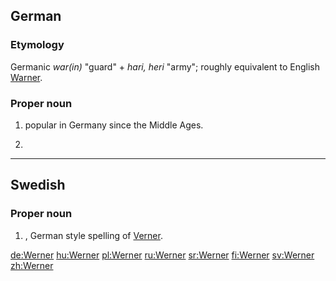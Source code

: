 ==German==

===Etymology===
Germanic ''war(in)'' "guard" + ''hari, heri'' "army"; roughly  equivalent to English [[Warner]].

===Proper noun===
{{head|de|proper noun}}

# {{given name|male|lang=de}} popular in Germany since the Middle Ages.
# {{surname|common patronymic|from=given names|lang=de}}

----

==Swedish==

===Proper noun===
{{head|sv|proper noun}}

# {{given name|male|lang=sv}}, German style spelling of [[Verner]].

[[de:Werner]]
[[hu:Werner]]
[[pl:Werner]]
[[ru:Werner]]
[[sr:Werner]]
[[fi:Werner]]
[[sv:Werner]]
[[zh:Werner]]